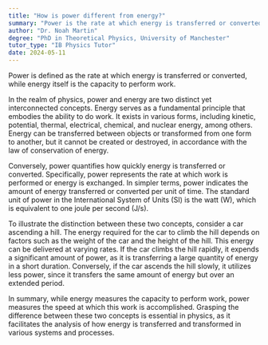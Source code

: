 ```yaml
---
title: "How is power different from energy?"
summary: "Power is the rate at which energy is transferred or converted, while energy is the capacity to do work."
author: "Dr. Noah Martin"
degree: "PhD in Theoretical Physics, University of Manchester"
tutor_type: "IB Physics Tutor"
date: 2024-05-11
---
```


Power is defined as the rate at which energy is transferred or converted, while energy itself is the capacity to perform work.

In the realm of physics, power and energy are two distinct yet interconnected concepts. Energy serves as a fundamental principle that embodies the ability to do work. It exists in various forms, including kinetic, potential, thermal, electrical, chemical, and nuclear energy, among others. Energy can be transferred between objects or transformed from one form to another, but it cannot be created or destroyed, in accordance with the law of conservation of energy.

Conversely, power quantifies how quickly energy is transferred or converted. Specifically, power represents the rate at which work is performed or energy is exchanged. In simpler terms, power indicates the amount of energy transferred or converted per unit of time. The standard unit of power in the International System of Units (SI) is the watt ($\text{W}$), which is equivalent to one joule per second ($\text{J/s}$).

To illustrate the distinction between these two concepts, consider a car ascending a hill. The energy required for the car to climb the hill depends on factors such as the weight of the car and the height of the hill. This energy can be delivered at varying rates. If the car climbs the hill rapidly, it expends a significant amount of power, as it is transferring a large quantity of energy in a short duration. Conversely, if the car ascends the hill slowly, it utilizes less power, since it transfers the same amount of energy but over an extended period.

In summary, while energy measures the capacity to perform work, power measures the speed at which this work is accomplished. Grasping the difference between these two concepts is essential in physics, as it facilitates the analysis of how energy is transferred and transformed in various systems and processes.
    